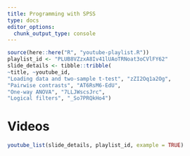 ```yaml
---
title: Programming with SPSS
type: docs
editor_options: 
  chunk_output_type: console
---
```



```r
source(here::here("R", "youtube-playlist.R"))
playlist_id <- "PLUB8VZzxA8Iv41lUAoTRNoat3oCVlFY62"
slide_details <- tibble::tribble(
~title, ~youtube_id,
"Loading data and two-sample t-test", "zZI2Oq1a2Og",
"Pairwise contrasts", "AT6RsM6-EdU",
"One-way ANOVA", "7LLJWscsJrc",
"Logical filters", "_So7PRQkHo4")

```

# Videos


```r
youtube_list(slide_details, playlist_id, example = TRUE)
```



